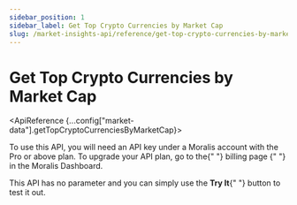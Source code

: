 ```yaml
---
sidebar_position: 1
sidebar_label: Get Top Crypto Currencies by Market Cap
slug: /market-insights-api/reference/get-top-crypto-currencies-by-market-cap
---
```



# Get Top Crypto Currencies by Market Cap


<ApiBanner />

<ApiReference {...config["market-data"].getTopCryptoCurrenciesByMarketCap}>
    <Admonition type="info" icon="💡" title="PREMIUM ENDPOINT">
        <p>
            To use this API, you will need an API key under a Moralis account
            with the Pro or above plan. To upgrade your API plan, go to the{" "}
            <Link href="https://admin.moralis.io/account/billing">
                billing page
            </Link>{" "}
            in the Moralis Dashboard.
        </p>
        <p>
            This API has no parameter and you can simply use the <b>Try It</b>{" "}
            button to test it out.
        </p>
    </Admonition>
</ApiReference>
